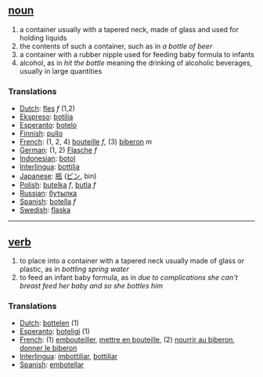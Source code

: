 == [[noun]] ==
# a container usually with a tapered neck, made of glass and used for holding liquids
# the contents of such a container, such as in ''a bottle of beer''
# a container with a rubber nipple used for feeding baby formula to infants
# alcohol, as in ''hit the bottle'' meaning the drinking of alcoholic beverages, usually in large quantities 

=== Translations ===
*[[Dutch]]: [[fles]] ''f'' (1,2)
*[[Ekspreso]]: [[botilia]]
*[[Esperanto]]: [[botelo]]
*[[Finnish]]: [[pullo]]
*[[French]]: (1, 2, 4) [[bouteille]] ''f'', (3) [[biberon]] ''m''
*[[German]]: (1, 2) [[Flasche]] ''f''
*[[Indonesian]]: [[botol]]
*[[Interlingua]]: [[bottilia]]
*[[Japanese]]: [[瓶]] ([[ビン]], bin)
*[[Polish]]: [[butelka]] ''f'', [[butla]] ''f''
*[[Russian]]: [[бутылка]]
*[[Spanish]]: [[botella]] ''f''
*[[Swedish]]: [[flaska]]

----

== [[verb]] ==
# to place into a container with a tapered neck usually made of glass or plastic, as in ''bottling spring water''
# to feed an infant baby formula, as in ''due to complications she can't breast feed her baby and so she bottles him''

=== Translations ===
*[[Dutch]]: [[bottelen]] (1)
*[[Esperanto]]: [[boteligi]] (1)
*[[French]]: (1) [[embouteiller]], [[mettre en bouteille]], (2) [[nourrir au biberon]], [[donner le biberon]]
*[[Interlingua]]: [[imbottiliar]], [[bottiliar]]
*[[Spanish]]: [[embotellar]]